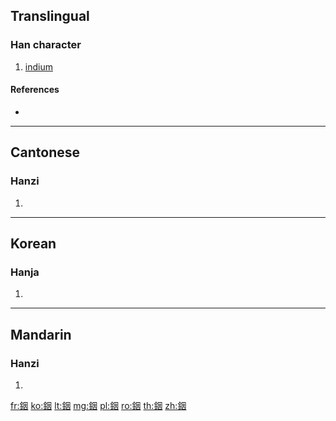 {{character info/new}}
{{also|铟}}
==Translingual==

===Han character===
{{Han char|rn=167|rad=金|as=06|sn=14|four=86100|canj=CWK}}

# [[indium]]

====References====
* {{Han ref|kx=1305.211|dkj=40405|hdz=64196.130|uh=92A6|ud=37542|bh=E4A1|bd=58529}}

----

==Cantonese==

===Hanzi===
{{yue-hanzi|jyut=|y=yan1|sim=铟}}

# {{defn|lang=yue|sort=金06}}

----

==Korean==

===Hanja===
{{ko-hanja|hangeul=인|eumhun=|rv=in|mr=in|y=in}}

# {{defn|lang=ko|sort=金06}}

----

==Mandarin==

===Hanzi===
{{cmn-hanzi|sim=铟|pin=[[ǎn]] ([[an3]]), [[yīn]] ([[yin1]])|wg=an<sup>3</sup>, yin<sup>1</sup>}}

# {{defn|lang=cmn|sort=金06}}

[[fr:銦]]
[[ko:銦]]
[[lt:銦]]
[[mg:銦]]
[[pl:銦]]
[[ro:銦]]
[[th:銦]]
[[zh:銦]]